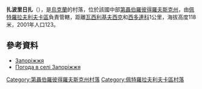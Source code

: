{{coord|48|17|45|N|36|25|51|E|scale:30000_region:UA|display=title}}

'''扎波里日扎'''（{{lang-uk|Запоріжжя}}），是[[烏克蘭|烏克蘭]]的村落，位於該國中部[[第聶伯羅彼得羅夫斯克州|第聶伯羅彼得羅夫斯克州]]，由[[佩特羅拉夫利夫卡區|佩特羅拉夫利夫卡區]]負責管轄，距離[[瓦西利基夫西克_(佩特羅拉夫利夫卡區)|瓦西利基夫西克]]和[[西多連科|西多連科]]1公里，海拔高度118米，2001年人口123。

==參考資料==
* [http://gska2.rada.gov.ua/pls/z7502/A005?rdat1=06.12.2007&rf7571=5998 Запоріжжя]{{dead link|date=2018年3月 |bot=InternetArchiveBot |fix-attempted=yes }}
* [http://weather.in.ua/ua/dnepropetrovskaja/8481 Погода в селі Запоріжжя] {{Wayback|url=http://weather.in.ua/ua/dnepropetrovskaja/8481 |date=20160305220236 }}

{{DEFAULTSORT:Запоріжжя}}
[[Category:第聶伯羅彼得羅夫斯克州村落|Category:第聶伯羅彼得羅夫斯克州村落]]
[[Category:佩特羅拉夫利夫卡區村落|Category:佩特羅拉夫利夫卡區村落]]


{{Dnipropetrovsk-geo-stub}}
